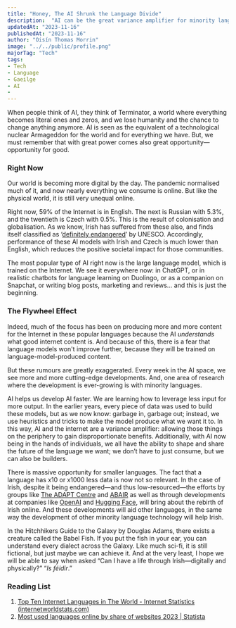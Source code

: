 ---
title: "Honey, The AI Shrunk the Language Divide"
description:  "AI can be the great variance amplifier for minority languages"
updatedAt: "2023-11-16"
publishedAt: "2023-11-16"
author: "Oisín Thomas Morrin"
image: "../../public/profile.png"
majorTag: "Tech"
tags: 
- Tech
- Language
- Gaeilge
- AI
- 
---

When people think of AI, they think of Terminator, a world where everything becomes literal ones and zeros, and we lose humanity and the chance to change anything anymore. AI is seen as the equivalent of a technological nuclear Armageddon for the world and for everything we have. But, we must remember that with great power comes also great opportunity—opportunity for good.

### Right Now
Our world is becoming more digital by the day. The pandemic normalised much of it, and now nearly everything we consume is online. But like the physical world, it is still very unequal online.

Right now, 59% of the Internet is in English. The next is Russian with 5.3%, and the twentieth is Czech with 0.5%. This is the result of colonisation and globalisation. As we know, Irish has suffered from these also, and finds itself classified as ‘[definitely endangered](https://www.independent.ie/irish-news/irish-languagedefinitely-endangered-as-linguists-predict-it-will-vanish-in-the-next-century-40427361.html)’ by UNESCO. Accordingly, performance of these AI models with Irish and Czech is much lower than English, which reduces the positive societal impact for those communities.

The most popular type of AI right now is the large language model, which is trained on the Internet. We see it everywhere now: in ChatGPT, or in realistic chatbots for language learning on Duolingo, or as a companion on Snapchat, or writing blog posts, marketing and reviews... and this is just the beginning.

### The Flywheel Effect
Indeed, much of the focus has been on producing more and more content for the Internet in these popular languages because the AI *understands* what good internet content is. And because of this, there is a fear that language models won't improve further, because they will be trained on language-model-produced content.

But these rumours are greatly exaggerated. Every week in the AI space, we see more and more cutting-edge developments. And, one area of research where the development is ever-growing is with minority languages.

AI helps us develop AI faster. We are learning how to leverage less input for more output. In the earlier years, every piece of data was used to build these models, but as we now know: garbage in, garbage out; instead, we use heuristics and tricks to make the model produce what we want it to. In this way, AI and the internet are a variance amplifier: allowing those things on the periphery to gain disproportionate benefits. Additionally, with AI now being in the hands of individuals, we all have the ability to shape and share the future of the language we want; we don’t have to just consume, but we can also be builders.

There is massive opportunity for smaller languages. The fact that a language has x10 or x1000 less data is now not so relevant. In the case of Irish, despite it being endangered—and thus low-resourced—the efforts by groups like [The ADAPT Centre](https://www.adaptcentre.ie/) and [ABAIR](https://www.abair.ie/ga) as well as through developments at companies like [OpenAI](https://openai.com/) and [Hugging Face](https://huggingface.co/), will bring about the rebirth of Irish online. And these developments will aid other languages, in the same way the development of other minority language technology will help Irish.

In the Hitchhikers Guide to the Galaxy by Douglas Adams, there exists a creature called the Babel Fish. If you put the fish in your ear, you can understand every dialect across the Galaxy. Like much sci-fi, it is still fictional, but just maybe we can achieve it. And at the very least, I hope we will be able to say when asked “Can I have a life through Irish—digitally and physically?” “*Is féidir*.”

### Reading List
1. [Top Ten Internet Languages in The World - Internet Statistics (internetworldstats.com)](https://www.internetworldstats.com/stats7.htm)
2. [Most used languages online by share of websites 2023 | Statista](https://www.statista.com/statistics/262946/most-common-languages-on-the-internet/)
